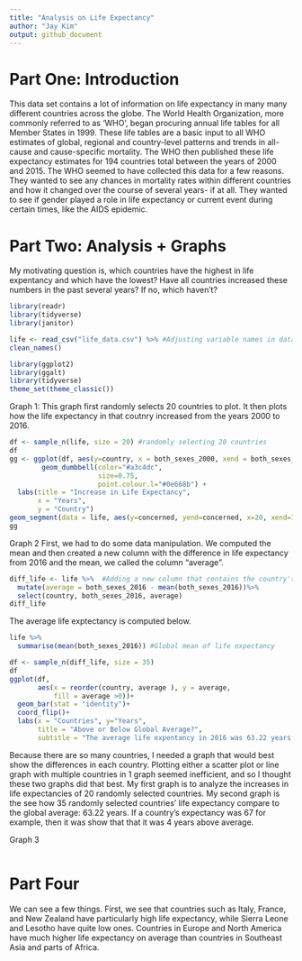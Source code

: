 ```yaml
---
title: "Analysis on Life Expectancy"
author: "Jay Kim"
output: github_document
--- 
```


# Part One: Introduction
This data set contains a lot of information on life expectancy in many many different countries across the globe. The World Health Organization, more commonly referred to as 'WHO', began procuring annual life tables for all Member States in 1999. These life tables are a basic input to all WHO estimates of global, regional and country-level patterns and trends in all-cause and cause-specific mortality. The WHO then published these life expectancy estimates for 194 countries total between the years of 2000 and 2015. The WHO seemed to have collected this data for a few reasons. They wanted to see any chances in mortality rates within different countries and how it changed over the course of several years- if at all. They wanted to see if gender played a role in life expectancy or current event during certain times, like the AIDS epidemic. 


# Part Two: Analysis + Graphs
My motivating question is, which countries have the highest in life expentancy and which have the lowest? Have all countries increased these numbers in the past several years? If no, which haven't?
```r
library(readr)
library(tidyverse)
library(janitor)
```

```r
life <- read_csv("life_data.csv") %>% #Adjusting variable names in data set
clean_names()
```

```r
library(ggplot2)
library(ggalt)
library(tidyverse)
theme_set(theme_classic())
```

Graph 1: This graph first randomly selects 20 countries to plot. It then plots how the life expectancy in that coutnry increased from the years 2000 to 2016. 
```r
df <- sample_n(life, size = 20) #randomly selecting 20 countries
df
gg <- ggplot(df, aes(y=country, x = both_sexes_2000, xend = both_sexes_2016)) + 
        geom_dumbbell(color="#a3c4dc", 
                      size=0.75, 
                      point.colour.l="#0e668b") +
  labs(title = "Increase in Life Expectancy", 
       x = "Years",
       y = "Country")
geom_segment(data = life, aes(y=concerned, yend=concerned, x=20, xend=100), color="#b2b2b2", size=0.15)
gg
```

Graph 2
First, we had to do some data manipulation. We computed the mean and then created a new column with the difference in life expectancy from 2016 and the mean, we called the column "average".
```r
diff_life <- life %>%  #Adding a new column that contains the country's deviation in life expectancy from the global average
  mutate(average = both_sexes_2016 - mean(both_sexes_2016))%>%
  select(country, both_sexes_2016, average)
diff_life
```
The average life exptectancy is computed below.
```r
life %>%
  summarise(mean(both_sexes_2016)) #Global mean of life expectancy
```

```r
df <- sample_n(diff_life, size = 35)
df
ggplot(df, 
       aes(x = reorder(country, average ), y = average,
           fill = average >0))+
  geom_bar(stat = "identity")+
  coord_flip()+
  labs(x = "Countries", y="Years",
       title = "Above or Below Global Average?",
       subtitle = "The average life expentancy in 2016 was 63.22 years ")
```
Because there are so many countries, I needed a graph that would best show the differences in each country. Plotting either a scatter plot or line graph with multiple countries in 1 graph seemed inefficient, and so I thought these two graphs did that best. My first graph is to analyze the increases in life expectancies of 20 randomly selected countries. My second graph is the see how 35 randomly selected countries' life expectancy compare to the global average: 63.22 years. If a country's expectancy was 67 for example, then it was show that that it was 4 years above average. 

Graph 3
```r

```


# Part Four
We can see a few things. First, we see that countries such as Italy, France, and New Zealand have particularly high life expectancy, while Sierra Leone and Lesotho have quite low ones. Countries in Europe and North America have much higher life expectancy on average than countries in Southeast Asia and parts of Africa. 

